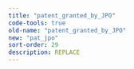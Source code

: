 ```yaml
---
title: "patent_granted_by_JPO"
code-tools: true
old-name: "patent_granted_by_JPO"
new: "pat_jpo"
sort-order: 29
description: REPLACE
---
```

